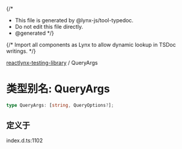 {/*
* This file is generated by @lynx-js/tool-typedoc.
* Do not edit this file directly.
* @generated
*/}

{/* Import all components as Lynx to allow dynamic lookup in TSDoc writings. */}


[reactlynx-testing-library](/api/reactlynx-testing-library/index.mdx) / QueryArgs

# 类型别名: QueryArgs

```ts
type QueryArgs: [string, QueryOptions?];
```

## 定义于

index.d.ts:1102
